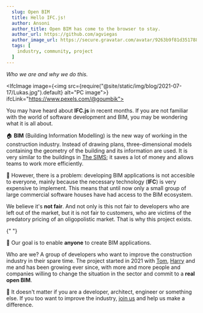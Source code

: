 ```yaml
---
  slug: Open BIM
  title: Hello IFC.js!
  author: Ansoni
  author_title: Open BIM has come to the browser to stay.
  author_url: https://github.com/agviegas
  author_image_url: https://secure.gravatar.com/avatar/9263b9f81d351788e46bc64000c03cb6
  tags: [
    industry, community, project
  ]
---
```


_Who we are and why we do this._

<!--truncate-->


<IfcImage image={<img src={require("@site/static/img/blog/2021-07-17/Lukas.jpg").default} alt="PC image"></img>} ifcLink="https://www.pexels.com/@goumbik"></IfcImage>

You may have heard about **IFC.js** in recent months. If you are not familiar with the world of software development and BIM, you may be wondering what it is all about.

🏠
**BIM** (Building Information Modelling) is the new way of working in the construction industry. Instead of drawing plans, three-dimensional models containing the geometry of the building and its information are used. It is very similar to the buildings in [The SIMS](https://www.ea.com/games/the-sims); it saves a lot of money and allows teams to work more efficiently.

💸
However, there is a problem: developing BIM applications is not accesible to everyone, mainly because the necessary technology (**IFC**) is very expensive to implement. This means that until now only a small group of large commercial software houses have had access to the BIM ecosystem.

We believe it's **not fair**. And not only is this not fair to developers who are left out of the market, but it is not fair to customers, who are victims of the predatory pricing of an oligopolistic market. That is why this project exists.

{" "}

<IfcCard>
  🤝 Our goal is to enable <b>anyone</b> to create BIM applications.
</IfcCard>

Who are we? A group of developers who want to improve the construction industry in their spare time. The project started in 2021 with [Tom](https://github.com/tomvandig), [Harry](https://github.com/harrycollin) and me and has been growing ever since, with more and more people and companies willing to change the situation in the sector and commit to a **real open BIM**.

🚀
It doesn't matter if you are a developer, architect, engineer or something else. If you too want to improve the industry, [join us](https://discord.gg/FXfyR4XrKT) and help us make a difference.
